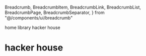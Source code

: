   Breadcrumb,
  BreadcrumbItem,
  BreadcrumbLink,
  BreadcrumbList,
  BreadcrumbPage,
  BreadcrumbSeparator,
} from "@/components/ui/breadcrumb"

<Breadcrumb>
  <BreadcrumbList>
    <BreadcrumbItem>
      <BreadcrumbLink href="/">home</BreadcrumbLink>
    </BreadcrumbItem>
    <BreadcrumbSeparator />
    <BreadcrumbItem>
      <BreadcrumbLink href="/library">library</BreadcrumbLink>
    </BreadcrumbItem>
    <BreadcrumbSeparator />
    <BreadcrumbItem>
      <BreadcrumbPage>hacker house</BreadcrumbPage>
    </BreadcrumbItem>
  </BreadcrumbList>
</Breadcrumb>

# hacker house
